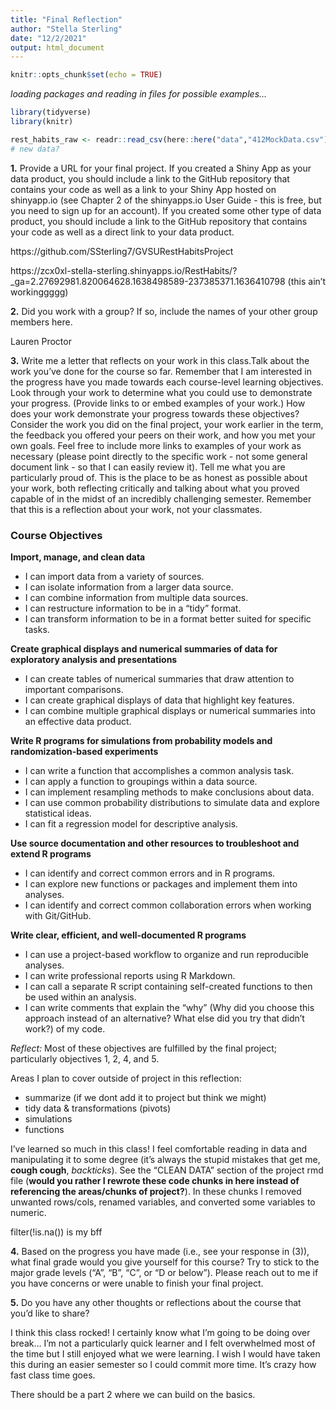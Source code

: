 ```yaml
---
title: "Final Reflection"
author: "Stella Sterling"
date: "12/2/2021"
output: html_document
---
```


```r
knitr::opts_chunk$set(echo = TRUE)
```

*loading packages and reading in files for possible examples...*

```r
library(tidyverse)
library(knitr)
```


```r
rest_habits_raw <- readr::read_csv(here::here("data","412MockData.csv")) #lol just realized I've labeled things 412 instead of 418 in this project
# new data?
```


**1.** Provide a URL for your final project. If you created a Shiny App as your data product, you should include a link to the GitHub repository that contains your code as well as a link to your Shiny App hosted on shinyapp.io (see Chapter 2 of the shinyapps.io User Guide - this is free, but you need to sign up for an account). If you created some other type of data product, you should include a link to the GitHub repository that contains your code as well as a direct link to your data product.

https://github.com/SSterling7/GVSURestHabitsProject

https://zcx0xl-stella-sterling.shinyapps.io/RestHabits/?_ga=2.27692981.820064628.1638498589-237385371.1636410798 (this ain't workinggggg)

**2.** Did you work with a group? If so, include the names of your other group members here.

Lauren Proctor

**3.** Write me a letter that reflects on your work in this class.Talk about the work you've done for the course so far. Remember that I am interested in the progress have you made towards each course-level learning objectives. Look through your work to determine what you could use to demonstrate your progress. (Provide links to or embed examples of your work.) How does your work demonstrate your progress towards these objectives? Consider the work you did on the final project, your work earlier in the term, the feedback you offered your peers on their work, and how you met your own goals. Feel free to include more links to examples of your work as necessary (please point directly to the specific work - not some general document link - so that I can easily review it). Tell me what you are particularly proud of. This is the place to be as honest as possible about your work, both reflecting critically and talking about what you proved capable of in the midst of an incredibly challenging semester. Remember that this is a reflection about your work, not your classmates.

### Course Objectives
**Import, manage, and clean data**

- I can import data from a variety of sources.
- I can isolate information from a larger data source.
- I can combine information from multiple data sources.
- I can restructure information to be in a “tidy” format.
- I can transform information to be in a format better suited for specific tasks.

**Create graphical displays and numerical summaries of data for exploratory analysis and presentations**

- I can create tables of numerical summaries that draw attention to important comparisons.
- I can create graphical displays of data that highlight key features.
- I can combine multiple graphical displays or numerical summaries into an effective data product.

**Write R programs for simulations from probability models and randomization-based experiments**

- I can write a function that accomplishes a common analysis task.
- I can apply a function to groupings within a data source.
- I can implement resampling methods to make conclusions about data.
- I can use common probability distributions to simulate data and explore statistical ideas.
- I can fit a regression model for descriptive analysis.

**Use source documentation and other resources to troubleshoot and extend R programs**

- I can identify and correct common errors and in R programs.
- I can explore new functions or packages and implement them into analyses.
- I can identify and correct common collaboration errors when working with Git/GitHub.

**Write clear, efficient, and well-documented R programs**

- I can use a project-based workflow to organize and run reproducible analyses.
- I can write professional reports using R Markdown.
- I can call a separate R script containing self-created functions to then be used within an analysis.
- I can write comments that explain the “why” (Why did you choose this approach instead of an alternative? What else did you try that didn’t work?) of my code.

*Reflect:* Most of these objectives are fulfilled by the final project; particularly objectives 1, 2, 4, and 5. 

Areas I plan to cover outside of project in this reflection:

 - summarize (if we dont add it to project but think we might)
 - tidy data & transformations (pivots)
 - simulations
 - functions
 
I've learned so much in this class! I feel comfortable reading in data and manipulating it to some degree (it's always the stupid mistakes that get me, **cough cough**, *backticks*). See the "CLEAN DATA" section of the project rmd file (**would you rather I rewrote these code chunks in here instead of referencing the areas/chunks of project?**). In these chunks I removed unwanted rows/cols, renamed variables, and converted some variables to numeric.

filter(!is.na()) is my bff
 
 

**4.** Based on the progress you have made (i.e., see your response in (3)), what final grade would you give yourself for this course? Try to stick to the major grade levels (“A”, “B”, “C”, or “D or below”). Please reach out to me if you have concerns or were unable to finish your final project.

**5.** Do you have any other thoughts or reflections about the course that you'd like to share?

I think this class rocked! I certainly know what I'm going to be doing over break...  I'm not a particularly quick learner and I felt overwhelmed most of the time but I still enjoyed what we were learning. I wish I would have taken this during an easier semester so I could commit more time. It's crazy how fast class time goes.

There should be a part 2 where we can build on the basics.

